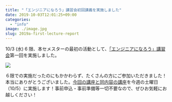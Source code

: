 ```yaml
---
title: "「エンジニアになろう」講習会初回講義を実施しました"
date: 2019-10-03T12:01:25+09:00
categories:
  - "info"
image: ./image.jpg
slug: 2019a-first-lecture-report
---
```


10/3 (水) 6 限、本セメスターの最初の活動として、[「エンジニアになろう」講習会](https://utcode.net/2019/info/2019a-schedule/)第一回を実施しました。

![](./people.jpg)

６限での実施だったのにもかかわらず、たくさんの方にご参加いただきました！本当にありがとうございました。[今回の講座と同内容の講座](https://utcode.net/2019/info/2019a-first-lecture/)を今週の土曜日（10/5）に実施します！事前申込・事前準備等一切不要なので、ぜひお気軽にお越しください！
